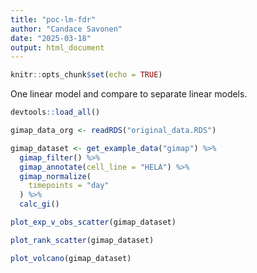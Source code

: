 ```yaml
---
title: "poc-lm-fdr"
author: "Candace Savonen"
date: "2025-03-18"
output: html_document
---
```


```r
knitr::opts_chunk$set(echo = TRUE)
```

One linear model and compare to separate linear models. 

```r
devtools::load_all()
```

```r
gimap_data_org <- readRDS("original_data.RDS")
```

```r
gimap_dataset <- get_example_data("gimap") %>%
  gimap_filter() %>%
  gimap_annotate(cell_line = "HELA") %>%
  gimap_normalize(
    timepoints = "day"
  ) %>%
  calc_gi()
```


```r
plot_exp_v_obs_scatter(gimap_dataset)
```

```r
plot_rank_scatter(gimap_dataset)
```


```r
plot_volcano(gimap_dataset)
```
